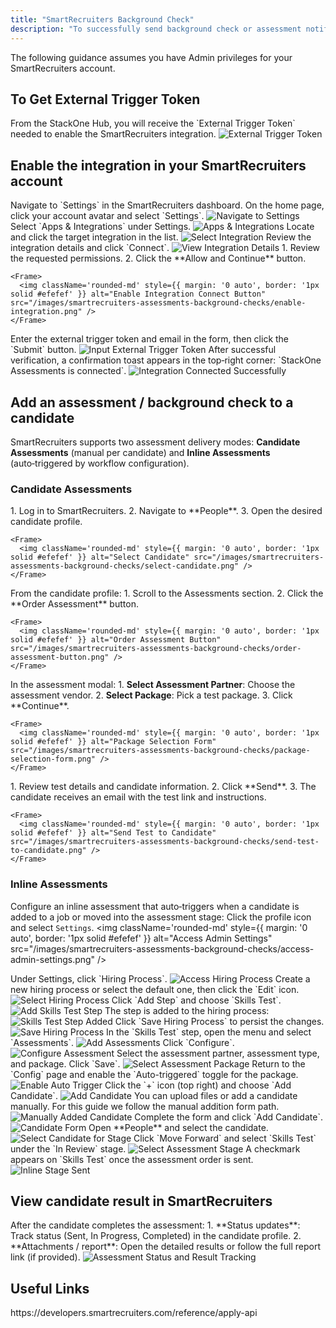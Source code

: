 ```yaml
---
title: "SmartRecruiters Background Check"
description: "To successfully send background check or assessment notifications from SmartRecruiters, follow these steps in your SmartRecruiters account and complete the required actions."
---
```



<Warning>
  The following guidance assumes you have Admin privileges for your SmartRecruiters
  account.
</Warning>

## To Get External Trigger Token
<Steps>
  <Step title="Get the External Trigger Token">
  From the StackOne Hub, you will receive the `External Trigger Token` needed to enable the SmartRecruiters integration.
    <Frame>
      <img className='rounded-md' style={{ margin: '0 auto', border: '1px solid #efefef' }} alt="External Trigger Token" src="/images/smartrecruiters-assessments-background-checks/external-trigger-token.png" />
    </Frame>
  </Step>
</Steps>


## Enable the integration in your SmartRecruiters account
<Steps>
  <Step title="Open Settings">
    Navigate to `Settings` in the SmartRecruiters dashboard. On the home page, click your account avatar and select `Settings`.
    <Frame>
      <img className='rounded-md' style={{ margin: '0 auto', border: '1px solid #efefef' }} alt="Navigate to Settings" src="/images/smartrecruiters-assessments-background-checks/sandbox-settings.png" />
    </Frame>
  </Step>

  <Step title="Open Apps & Integrations">
    Select `Apps & Integrations` under Settings.
    <Frame>
      <img className='rounded-md' style={{ margin: '0 auto', border: '1px solid #efefef' }} alt="Apps & Integrations" src="/images/smartrecruiters-assessments-background-checks/integration-page.png" />
    </Frame>
  </Step>

  <Step title="Select the integration">
    Locate and click the target integration in the list.
    <Frame>
      <img className='rounded-md' style={{ margin: '0 auto', border: '1px solid #efefef' }} alt="Select Integration" src="/images/smartrecruiters-assessments-background-checks/select-integration.png" />
    </Frame>
  </Step>

  <Step title="Review details & Connect">
    Review the integration details and click `Connect`.
    <Frame>
      <img className='rounded-md' style={{ margin: '0 auto', border: '1px solid #efefef' }} alt="View Integration Details" src="/images/smartrecruiters-assessments-background-checks/integration-details.png" />
    </Frame>
  </Step>

  <Step title="Authorize integration">
    1. Review the requested permissions.
    2. Click the **Allow and Continue** button.

    <Frame>
      <img className='rounded-md' style={{ margin: '0 auto', border: '1px solid #efefef' }} alt="Enable Integration Connect Button" src="/images/smartrecruiters-assessments-background-checks/enable-integration.png" />
    </Frame>
  </Step>

  <Step title="Submit credentials">
    Enter the external trigger token and email in the form, then click the `Submit` button.
    <Frame>
      <img className='rounded-md' style={{ margin: '0 auto', border: '1px solid #efefef' }} alt="Input External Trigger Token" src="/images/smartrecruiters-assessments-background-checks/input-external-trigger-token.png" />
    </Frame>
  </Step>

  <Step title="Confirm connection">
    After successful verification, a confirmation toast appears in the top‑right corner: `StackOne Assessments is connected`.
    <Frame>
      <img className='rounded-md' style={{ margin: '0 auto', border: '1px solid #efefef' }} alt="Integration Connected Successfully" src="/images/smartrecruiters-assessments-background-checks/integration-connected.png" />
    </Frame>
  </Step>
</Steps>


## Add an assessment / background check to a candidate

SmartRecruiters supports two assessment delivery modes: <b>Candidate Assessments</b> (manual per candidate) and <b>Inline Assessments</b> (auto‑triggered by workflow configuration).

### Candidate Assessments
<Steps>
  <Step title="Open candidate profile">
    1. Log in to SmartRecruiters.
    2. Navigate to **People**.
    3. Open the desired candidate profile.

    <Frame>
      <img className='rounded-md' style={{ margin: '0 auto', border: '1px solid #efefef' }} alt="Select Candidate" src="/images/smartrecruiters-assessments-background-checks/select-candidate.png" />
    </Frame>
  </Step>

  <Step title="Initiate assessment/background check">
    From the candidate profile:
    1. Scroll to the Assessments section.
    2. Click the **Order Assessment** button.
    
    <Frame>
      <img className='rounded-md' style={{ margin: '0 auto', border: '1px solid #efefef' }} alt="Order Assessment Button" src="/images/smartrecruiters-assessments-background-checks/order-assessment-button.png" />
    </Frame>
  </Step>

  <Step title="Select package">
    In the assessment modal:
    1. <b>Select Assessment Partner</b>: Choose the assessment vendor.
    2. <b>Select Package</b>: Pick a test package.
    3. Click **Continue**.
    
    <Frame>
      <img className='rounded-md' style={{ margin: '0 auto', border: '1px solid #efefef' }} alt="Package Selection Form" src="/images/smartrecruiters-assessments-background-checks/package-selection-form.png" />
    </Frame>
  </Step>

  <Step title="Send to candidate">
    1. Review test details and candidate information.
    2. Click **Send**.
    3. The candidate receives an email with the test link and instructions.

    <Frame>
      <img className='rounded-md' style={{ margin: '0 auto', border: '1px solid #efefef' }} alt="Send Test to Candidate" src="/images/smartrecruiters-assessments-background-checks/send-test-to-candidate.png" />
    </Frame>
  </Step>
</Steps>


### Inline Assessments
Configure an inline assessment that auto‑triggers when a candidate is added to a job or moved into the assessment stage:
<Steps>
  <Step title="Open Settings">
    Click the profile icon and select `Settings`.
    <Frame>
      <img className='rounded-md' style={{ margin: '0 auto', border: '1px solid #efefef' }} alt="Access Admin Settings" src="/images/smartrecruiters-assessments-background-checks/access-admin-settings.png" />
    </Frame>
  </Step>

  <Step title="Open Hiring Process">
    Under Settings, click `Hiring Process`.
    <Frame>
      <img className='rounded-md' style={{ margin: '0 auto', border: '1px solid #efefef' }} alt="Access Hiring Process" src="/images/smartrecruiters-assessments-background-checks/access-hiring-process.png" />
    </Frame>
  </Step>

  <Step title="Select hiring process">
    Create a new hiring process or select the default one, then click the `Edit` icon.
    <Frame>
      <img className='rounded-md' style={{ margin: '0 auto', border: '1px solid #efefef' }} alt="Select Hiring Process" src="/images/smartrecruiters-assessments-background-checks/select-hiring-process-type.png" />
    </Frame>
  </Step>

  <Step title="Add Skills Test step">
    Click `Add Step` and choose `Skills Test`.
    <Frame>
      <img className='rounded-md' style={{ margin: '0 auto', border: '1px solid #efefef' }} alt="Add Skills Test Step" src="/images/smartrecruiters-assessments-background-checks/add-select-step.png" />
    </Frame>
    The step is added to the hiring process:
    <Frame>
      <img className='rounded-md' style={{ margin: '0 auto', border: '1px solid #efefef' }} alt="Skills Test Step Added" src="/images/smartrecruiters-assessments-background-checks/selected-step.png" />
    </Frame>
  </Step>

  <Step title="Save hiring process">
    Click `Save Hiring Process` to persist the changes.
    <Frame>
      <img className='rounded-md' style={{ margin: '0 auto', border: '1px solid #efefef' }} alt="Save Hiring Process" src="/images/smartrecruiters-assessments-background-checks/save-hiring-process.png" />
    </Frame>
  </Step>

  <Step title="Add assessment entry">
    In the `Skills Test` step, open the menu and select `Assessments`.
    <Frame>
      <img className='rounded-md' style={{ margin: '0 auto', border: '1px solid #efefef' }} alt="Add Assessments" src="/images/smartrecruiters-assessments-background-checks/add-assessments.png" />
    </Frame>
  </Step>

  <Step title="Configure assessment">
    Click `Configure`.
    <Frame>
      <img className='rounded-md' style={{ margin: '0 auto', border: '1px solid #efefef' }} alt="Configure Assessment" src="/images/smartrecruiters-assessments-background-checks/configure-assessments.png" />
    </Frame>
    Select the assessment partner, assessment type, and package. Click `Save`.
    <Frame>
      <img className='rounded-md' style={{ margin: '0 auto', border: '1px solid #efefef' }} alt="Select Assessment Package" src="/images/smartrecruiters-assessments-background-checks/select-assessment-package-config.png" />
    </Frame>
  </Step>

  <Step title="Enable auto‑trigger">
    Return to the `Config` page and enable the `Auto-triggered` toggle for the package.
    <Frame>
      <img className='rounded-md' style={{ margin: '0 auto', border: '1px solid #efefef' }} alt="Enable Auto Trigger" src="/images/smartrecruiters-assessments-background-checks/enable-auto-trigger.png" />
    </Frame>
  </Step>

  <Step title="Add candidate">
    Click the `+` icon (top right) and choose `Add Candidate`.
    <Frame>
      <img className='rounded-md' style={{ margin: '0 auto', border: '1px solid #efefef' }} alt="Add Candidate" src="/images/smartrecruiters-assessments-background-checks/add-candidate.png" />
    </Frame>
  You can upload files or add a candidate manually. For this guide we follow the manual addition form path.
    <Frame>
      <img className='rounded-md' style={{ margin: '0 auto', border: '1px solid #efefef' }} alt="Manually Added Candidate" src="/images/smartrecruiters-assessments-background-checks/manually-added-candidate.png" />
    </Frame>
    Complete the form and click `Add Candidate`.
    <Frame>
      <img className='rounded-md' style={{ margin: '0 auto', border: '1px solid #efefef' }} alt="Candidate Form" src="/images/smartrecruiters-assessments-background-checks/candidate-form.png" />
    </Frame>
  </Step>

  <Step title="Move candidate to assessment stage">
    Open **People** and select the candidate.
    <Frame>
      <img className='rounded-md' style={{ margin: '0 auto', border: '1px solid #efefef' }} alt="Select Candidate for Stage" src="/images/smartrecruiters-assessments-background-checks/select-candidate-for-stage.png" />
    </Frame>
    Click `Move Forward` and select `Skills Test` under the `In Review` stage.
    <Frame>
      <img className='rounded-md' style={{ margin: '0 auto', border: '1px solid #efefef' }} alt="Select Assessment Stage" src="/images/smartrecruiters-assessments-background-checks/select-assessment-stage.png" />
    </Frame>
    A checkmark appears on `Skills Test` once the assessment order is sent.
    <Frame>
      <img className='rounded-md' style={{ margin: '0 auto', border: '1px solid #efefef' }} alt="Inline Stage Sent" src="/images/smartrecruiters-assessments-background-checks/inline-stage-sent.png" />
    </Frame>
  </Step>
</Steps>

## View candidate result in SmartRecruiters
<Steps>
    <Step title="View results">
      After the candidate completes the assessment:
      1. **Status updates**: Track status (Sent, In Progress, Completed) in the candidate profile.
      2. **Attachments / report**: Open the detailed results or follow the full report link (if provided).
      <Frame>
       <img className='rounded-md' style={{ margin: '0 auto', border: '1px solid #efefef' }} alt="Assessment Status and Result Tracking" src="/images/smartrecruiters-assessments-background-checks/assessment-status-and-result-tracking.png" />
      </Frame>
    </Step>
</Steps>

<IntegrationFooter />

## Useful Links
<Card title="API Reference" icon="link" href="https://developers.smartrecruiters.com/reference/apply-api">
    https://developers.smartrecruiters.com/reference/apply-api
</Card>
